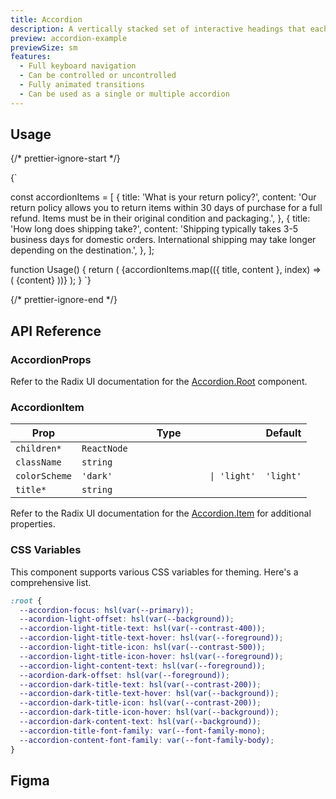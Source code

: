 ```yaml
---
title: Accordion
description: A vertically stacked set of interactive headings that each reveal an associated section of content.
preview: accordion-example
previewSize: sm
features:
  - Full keyboard navigation
  - Can be controlled or uncontrolled
  - Fully animated transitions
  - Can be used as a single or multiple accordion
---
```


## Usage

{/* prettier-ignore-start */}

<CodeBlock lang="ts">{`

const accordionItems = [
    {
      title: 'What is your return policy?',
      content:
        'Our return policy allows you to return items within 30 days of purchase for a full refund. Items must be in their original condition and packaging.',
    },
    {
      title: 'How long does shipping take?',
      content:
        'Shipping typically takes 3-5 business days for domestic orders. International shipping may take longer depending on the destination.',
    },
];

function Usage() {
    return (
      <Accordion type="multiple">
        {accordionItems.map(({ title, content }, index) => (
          <AccordionItem key={index} title={title} value={index.toString()}>
            {content}
          </AccordionItem>
        ))}
      </Accordion>
    );
}
`}
</CodeBlock>

{/* prettier-ignore-end */}

## API Reference

### AccordionProps

Refer to the Radix UI documentation for the [Accordion.Root](https://www.radix-ui.com/primitives/docs/components/accordion#root) component.

### AccordionItem

| Prop          | Type                                  | Default   |
| ------------- | ------------------------------------- | --------- |
| `children*`   | `ReactNode`                           |           |
| `className`   | `string`                              |           |
| `colorScheme` | `'dark'                   \| 'light'` | `'light'` |
| `title*`      | `string`                              |           |

Refer to the Radix UI documentation for the [Accordion.Item](https://www.radix-ui.com/primitives/docs/components/accordion#item) for additional properties.

### CSS Variables

This component supports various CSS variables for theming. Here's a comprehensive list.

```css
:root {
  --accordion-focus: hsl(var(--primary));
  --acordion-light-offset: hsl(var(--background));
  --accordion-light-title-text: hsl(var(--contrast-400));
  --accordion-light-title-text-hover: hsl(var(--foreground));
  --accordion-light-title-icon: hsl(var(--contrast-500));
  --accordion-light-title-icon-hover: hsl(var(--foreground));
  --accordion-light-content-text: hsl(var(--foreground));
  --acordion-dark-offset: hsl(var(--foreground));
  --accordion-dark-title-text: hsl(var(--contrast-200));
  --accordion-dark-title-text-hover: hsl(var(--background));
  --accordion-dark-title-icon: hsl(var(--contrast-200));
  --accordion-dark-title-icon-hover: hsl(var(--background));
  --accordion-dark-content-text: hsl(var(--background));
  --accordion-title-font-family: var(--font-family-mono);
  --accordion-content-font-family: var(--font-family-body);
}
```

## Figma

<Figma url="https://www.figma.com/design/GAKpWYdZ0ZVOSFtNPHliJM/Soul-Vibe?node-id=3090-56143" />
